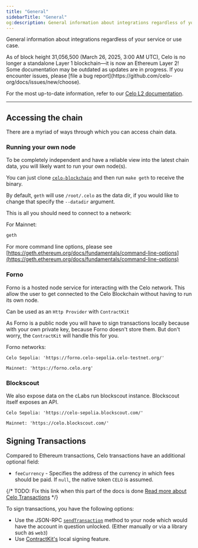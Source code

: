 ```yaml
---
title: "General"
sidebarTitle: "General"
og:description: General information about integrations regardless of your service or use case.
---
```


General information about integrations regardless of your service or use case.

<Warning>
As of block height 31,056,500 (March 26, 2025, 3:00 AM UTC), Celo is no longer a standalone Layer 1 blockchain—it is now an Ethereum Layer 2!
Some documentation may be outdated as updates are in progress. If you encounter issues, please [file a bug report](https://github.com/celo-org/docs/issues/new/choose).

For the most up-to-date information, refer to our [Celo L2 documentation](/build#celo-l2-mainnet).
</Warning>

---

## Accessing the chain

There are a myriad of ways through which you can access chain data.

### Running your own node

To be completely independent and have a reliable view into the latest chain data, you will likely want to run your own node(s).

You can just clone [`celo-blockchain`](https://github.com/celo-org/celo-blockchain) and then run `make geth` to receive the binary.

By default, `geth` will use `/root/.celo` as the data dir, if you would like to change that specify the `--datadir` argument.

This is all you should need to connect to a network:

For Mainnet:

```bash
geth
```

For more command line options, please see [https://geth.ethereum.org/docs/fundamentals/command-line-options](https://geth.ethereum.org/docs/fundamentals/command-line-options)

### Forno

Forno is a hosted node service for interacting with the Celo network. This allow the user to get connected to the Celo Blockchain without having to run its own node.

Can be used as an `Http Provider` with `ContractKit`

As Forno is a public node you will have to sign transactions locally because with your own private key, because Forno doesn't store them. But don't worry, the `ContractKit` will handle this for you.

Forno networks:

```
Celo Sepolia: 'https://forno.celo-sepolia.celo-testnet.org/'

Mainnet: 'https://forno.celo.org'
```

### Blockscout

We also expose data on the cLabs run blockscout instance. Blockscout itself exposes an API.

```
Celo Sepolia: 'https://celo-sepolia.blockscout.com/'

Mainnet: 'https://celo.blockscout.com/'
```

## Signing Transactions

Compared to Ethereum transactions, Celo transactions have an additional optional field:

- `feeCurrency` - Specifies the address of the currency in which fees should be paid. If `null`, the native token `CELO` is assumed.

 {/* TODO: Fix this link when this part of the docs is done
[Read more about Celo Transactions](/celo-codebase/what-is-celo/about-celo-l1/protocol/transactions) */}

To sign transactions, you have the following options:

- Use the JSON-RPC [`sendTransaction`](https://github.com/ethereum/execution-apis/blob/c710097abda52b5a190d831eb8b1eddd3d28c603/tests/eth_sendRawTransaction/send-legacy-transaction.io) method to your node which would have the account in question unlocked. (Either manually or via a library such as `web3`)
- Use [ContractKit's](/developer/contractkit/) local signing feature.